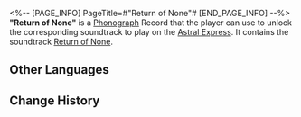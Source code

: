 <%-- [PAGE_INFO]
PageTitle=#"Return of None"#
[END_PAGE_INFO] --%>
{{Item Infobox
|id          = 210304
|image       = Item Return of None.png
|type        = Disk
|invCategory = Valuables
|rarity      = 3
|effect      = 
|description = A record that can be played on the Express' phonograph. It might be a chance acquisition or a gift from someone else. All sorts of memories surge up when the music plays &mdash; the smiles, encounters, touches, and the excitement of battle. Maybe that is why people still collect records even as society rapidly advances.<br />The current record contains the track "Return of None."
}}
{{Description|''Welcome to the realm of nightmares.''}}
'''"Return of None"''' is a [[Phonograph]] Record that the player can use to unlock the corresponding soundtrack to play on the [[Astral Express]]. It contains the soundtrack [[Return of None]].

==Other Languages==
{{Other Languages
|en   = "Return of None"
|zhs  = 《无人生还》
|zht  = 《無人生還》
|ja   = 『そして誰も残らない』
|ko   = ≪그리고 아무도 없었다≫
|es   = Nadie sobrevivirá
|fr   = «&nbsp;Return of None&nbsp;»
|ru   = Return of None
|th   = "Return of None"
|vi   = Không Ai Sống Sót
|de   = „Keine Überlebenden“
|id   = "Return of None"
|pt   = "Return of None"
}}

==Change History==
{{Change History|2.0}}